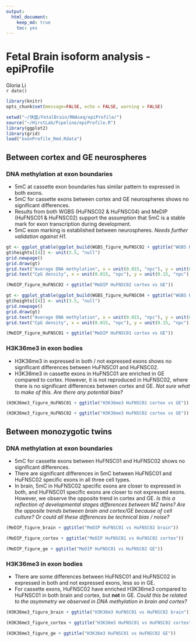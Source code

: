 ```yaml
---
output: 
  html_document:
    keep_md: true
    toc: yes
---
```

Fetal Brain isoform analysis - epiProfile
========================================================

Gloria Li         
`r date()` 

<!-- re-knit after modify epiProfile.R script -->

```r
library(knitr)
opts_chunk$set(message=FALSE, echo = FALSE, warning = FALSE)
```

```r
setwd("~/快盘/FetalBrain/RNAseq/epiProfile/")
source("~/HirstLab/Pipeline/epiProfile.R")
library(ggplot2)
library(grid) 
load("exonProfile_Rmd.Rdata")
```

## Between cortex and GE neurospheres
### DNA methylation at exon boundaries 
* 5mC at cassette exon boundaries has similar pattern to expressed in both exons.   
* 5mC for cassette exons between cortex and GE neurospheres shows no significant differences.   
* Results from both WGBS (HuFNSC02 & HuFNSC04) and MeDIP (HuFNSC01 & HuFNSC02) support the assumption that 5mC is a stable mark for exon transcription during development.   
* 5mC exon marking is established between neurospheres. _Needs further validation against H1_.   

```r
gt <- ggplot_gtable(ggplot_build(WGBS_figure_HuFNSC02 + ggtitle("WGBS HuFNSC02 cortex vs GE"))) 
gt$heights[[4]] <- unit(3.5, "null") 
grid.newpage()
grid.draw(gt) 
grid.text("Average DNA methylation", x = unit(0.015, "npc"), y = unit(0.65, "npc"), rot = 90)
grid.text("CpG density", x = unit(0.015, "npc"), y = unit(0.15, "npc"), rot = 90)

(MeDIP_figure_HuFNSC02 + ggtitle("MeDIP HuFNSC02 cortex vs GE"))

gt <- ggplot_gtable(ggplot_build(WGBS_figure_HuFNSC04 + ggtitle("WGBS HuFNSC04 cortex vs GE"))) 
gt$heights[[4]] <- unit(3.5, "null") 
grid.newpage()
grid.draw(gt) 
grid.text("Average DNA methylation", x = unit(0.015, "npc"), y = unit(0.65, "npc"), rot = 90)
grid.text("CpG density", x = unit(0.015, "npc"), y = unit(0.15, "npc"), rot = 90)

(MeDIP_figure_HuFNSC01 + ggtitle("MeDIP HuFNSC01 cortex vs GE"))
```

### H3K36me3 in exon bodies
* H3K36me3 in expressed in both / not expressed exons shows no significant differences between HuFNSC01 and HuFNSC02.    
* H3K36me3 in cassette exons in HuFNSC01 are enriched in GE compared to cortex. However, it is not reproduced in HuFNSC02, where there is no significant differences between cortex and GE. _Not sure what to make of this. Are there any potential bias?_    

```r
(H3K36me3_figure_HuFNSC01 + ggtitle("H3K36me3 HuFNSC01 cortex vs GE"))

(H3K36me3_figure_HuFNSC02 + ggtitle("H3K36me3 HuFNSC02 cortex vs GE"))
```


## Between monozygotic twins 
### DNA methylation at exon boundaries 
* 5mC for cassette exons between HuFNSC01 and HuFNSC02 shows no significant differences.   
* There are significant differences in 5mC between HuFNSC01 and HuFNSC02 specific exons in all three cell types.   
* In brain, 5mC in HuFNSC02 specific exons are closer to expressed in both, and HuFNSC01 specific exons are closer to not expressed exons. However, we observe the opposite trend in cortex and GE. _Is this a reflection of developmental stages differences between MZ twins? Are the opposite trends between brain and cortex/GE because of cell culture? Or could all these differences be technical bias / noise?_    

```r
(MeDIP_figure_brain + ggtitle("MeDIP HuFNSC01 vs HuFNSC02 brain"))

(MeDIP_figure_cortex + ggtitle("MeDIP HuFNSC01 vs HuFNSC02 cortex"))

(MeDIP_figure_ge + ggtitle("MeDIP HuFNSC01 vs HuFNSC02 GE"))
```

### H3K36me3 in exon bodies
* There are some differences between HuFNSC01 and HuFNSC02 in expressed in both and not expressed exons, less so in GE.   
* For cassette exons, HuFNSC02 have enriched H3K36me3 compared to HuFNSC01 in both brain and cortex, but __not__ in GE. _Could this be related to the asymmetry we observed in DNA methylation in brain and cortex?_   

```r
(H3K36me3_figure_brain + ggtitle("H3K36m3 HuFNSC01 vs HuFNSC02 brain"))

(H3K36me3_figure_cortex + ggtitle("H3K36m3 HuFNSC01 vs HuFNSC02 cortex"))

(H3K36me3_figure_ge + ggtitle("H3K36m3 HuFNSC01 vs HuFNSC02 GE"))
```






